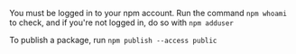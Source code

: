 
You must be logged in to your npm account. Run the command `npm whoami` to check, and if you're not logged in, do so with `npm adduser`

To publish a package, run `npm publish --access public`
